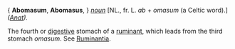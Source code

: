 { '''Abomasum''', '''Abomasus''', } ''[[noun (part of speech)|noun]]'' [NL., fr. L. ''ab'' + ''omasum'' (a Celtic word).] ''([[Anat (subject)|Anat]]).''

The fourth or [[digestive]] stomach of a [[ruminant]], which leads from the third stomach ''omasum''. See [[Ruminantia]].